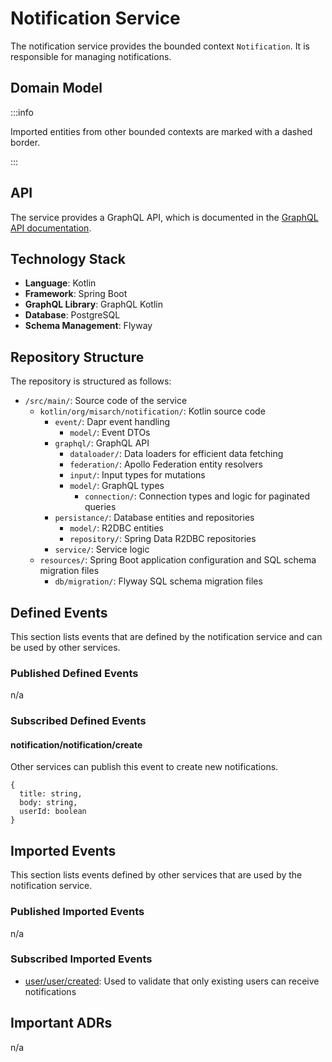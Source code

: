 
# Notification Service

The notification service provides the bounded context `Notification`.
It is responsible for managing notifications.

## Domain Model

<CustomImage path="/renderedDiagrams/notificationDomainModel" width="320" height="187.25" />

:::info

Imported entities from other bounded contexts are marked with a dashed border.

:::

## API

The service provides a GraphQL API, which is documented in the [GraphQL API documentation](/docs/graphql/notification).

## Technology Stack

- **Language**: Kotlin
- **Framework**: Spring Boot
- **GraphQL Library**: GraphQL Kotlin
- **Database**: PostgreSQL
- **Schema Management**: Flyway

## Repository Structure

The repository is structured as follows:

<div className="repository-structure" >

- `/src/main/`: Source code of the service
  - `kotlin/org/misarch/notification/`: Kotlin source code
    - `event/`: Dapr event handling
      - `model/`: Event DTOs
    - `graphql/`: GraphQL API
      - `dataloader/`: Data loaders for efficient data fetching
      - `federation/`: Apollo Federation entity resolvers
      - `input/`: Input types for mutations
      - `model/`: GraphQL types
        - `connection/`: Connection types and logic for paginated queries
    - `persistance/`: Database entities and repositories
      - `model/`: R2DBC entities
      - `repository/`: Spring Data R2DBC repositories
    - `service/`: Service logic
  - `resources/`: Spring Boot application configuration and SQL schema migration files
    - `db/migration/`: Flyway SQL schema migration files

</div>

## Defined Events

This section lists events that are defined by the notification service and can be used by other services.

### Published Defined Events

n/a

### Subscribed Defined Events

#### notification/notification/create

Other services can publish this event to create new notifications.

```tsx
{
  title: string,
  body: string,
  userId: boolean
}
```

## Imported Events

This section lists events defined by other services that are used by the notification service.

### Published Imported Events

n/a

### Subscribed Imported Events

- [user/user/created](/docs/docs/dev-manuals/services/user#userusercreated): Used to validate that only existing users can receive notifications

## Important ADRs

n/a
